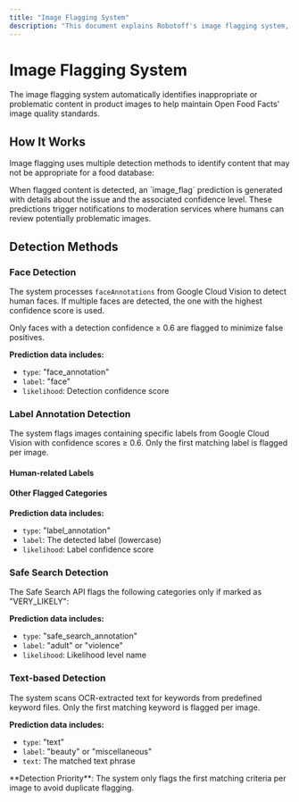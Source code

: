 ```yaml
---
title: "Image Flagging System"
description: "This document explains Robotoff's image flagging system, which automatically identifies inappropriate content in product images. It details detection methods like face detection, label annotation, safe search, and text analysis, along with how predictions are generated."
---
```



# Image Flagging System

The image flagging system automatically identifies inappropriate or problematic content in product images to help maintain Open Food Facts' image quality standards.

## How It Works

Image flagging uses multiple detection methods to identify content that may not be appropriate for a food database:

<Cards>
  <Card title="Face Detection" description="Uses Google Cloud Vision's Face Detection API to identify images containing human faces" />
  <Card title="Label Annotation" description="Scans for labels indicating the presence of humans, pets, electronics, or other non-food items" />
  <Card title="Safe Search" description="Uses Google Cloud Vision's Safe Search API to detect adult content or violence" />
  <Card title="Text Detection" description="Analyzes OCR text for keywords related to beauty products or other inappropriate content" />
</Cards>

<Callout type="info">
  When flagged content is detected, an `image_flag` prediction is generated with details about the issue and the associated confidence level. These predictions trigger notifications to moderation services where humans can review potentially problematic images.
</Callout>

## Detection Methods

### Face Detection

The system processes `faceAnnotations` from Google Cloud Vision to detect human faces. If multiple faces are detected, the one with the highest confidence score is used. 

<Callout type="info">
  Only faces with a detection confidence ≥ 0.6 are flagged to minimize false positives.
</Callout>

**Prediction data includes:**
- `type`: "face_annotation"
- `label`: "face"
- `likelihood`: Detection confidence score

### Label Annotation Detection

The system flags images containing specific labels from Google Cloud Vision with confidence scores ≥ 0.6. Only the first matching label is flagged per image.

#### Human-related Labels

<Cards>
  <Card title="Facial Features" description="Face, Head, Selfie, Hair, Forehead, Chin, Cheek, Eyebrow, Ear, Neck, Jaw, Nose" />
  <Card title="Body Parts" description="Arm, Tooth, Human Leg, Ankle" />
  <Card title="Expressions & Accessories" description="Facial Expression, Glasses, Eyewear" />
  <Card title="Age Groups" description="Child, Baby, Human" />
</Cards>

#### Other Flagged Categories

<Cards>
  <Card title="Pets" description="Dog, Cat" />
  <Card title="Technology" description="Computer, Laptop, Refrigerator" />
  <Card title="Clothing" description="Jeans, Shoe" />
</Cards>

**Prediction data includes:**
- `type`: "label_annotation"
- `label`: The detected label (lowercase)
- `likelihood`: Label confidence score

### Safe Search Detection

The Safe Search API flags the following categories only if marked as "VERY_LIKELY":

<Cards>
  <Card title="Adult Content" description="Sexually explicit material" />
  <Card title="Violence" description="Graphic or violent imagery" />
</Cards>

**Prediction data includes:**
- `type`: "safe_search_annotation"
- `label`: "adult" or "violence"
- `likelihood`: Likelihood level name

### Text-based Detection

The system scans OCR-extracted text for keywords from predefined keyword files. Only the first matching keyword is flagged per image.

<Cards>
  <Card title="Beauty Products" description="Cosmetic-related terms from beauty keyword file" />
  <Card title="Miscellaneous" description="Other inappropriate content keywords from miscellaneous keyword file" />
</Cards>

**Prediction data includes:**
- `type`: "text"
- `label`: "beauty" or "miscellaneous"
- `text`: The matched text phrase

<Callout type="warn">
  **Detection Priority**: The system only flags the first matching criteria per image to avoid duplicate flagging.
</Callout>
